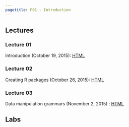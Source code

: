 ```yaml
---
pagetitle: P01 - Introduction
---
```


## Lectures

### Lecture 01

Introduction (October 19, 2015): [HTML](slides/01-introduction.html)

### Lecture 02

Creating R packages (October 26, 2015): [HTML](slides/02-packages.html)

### Lecture 03

Data manipulation grammars (November 2, 2015) : [HTML](slides/03-data.html)

## Labs